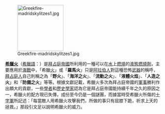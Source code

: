 [[File:Greekfire-madridskylitzes1.jpg|150px]]

'''[[希臘火|希臘火]]'''（[[希臘語|希臘語]]：{{lang|el|'''Υγρό Πυρ'''}}）是[[拜占庭帝國|拜占庭帝國]]所利用的一種可以在[[水|水]]上[[燃燒|燃燒]]的[[液態|液態]][[燃燒劑|燃燒劑]]，主要應用於[[海戰|海戰]]中，「希臘[[火|火]]」或「'''羅馬火'''」只是[[阿拉伯人|阿拉伯人]]對這種恐怖[[武器|武器]]的稱呼，[[拜占庭人|拜占庭人]]自己則稱之為「'''野火'''」、「'''海洋之火'''」、「'''流動之火'''」、「'''液體火焰'''」、「'''人造之火'''」和「'''防備之火'''」等等。根據文獻記載，希臘火多次為拜占庭帝國的[[軍事|軍事]]勝利作出頗大的貢獻，一些[[學者|學者]]和[[歷史學家|歷史學家]]認為它是拜占庭帝國能持續千年之久的原因之一，希臘火的配方現已失傳，成份至今仍是一個謎團，而據當時受希臘火所傷的[[十字軍|十字軍]]所記述：「每當敵人用希臘火攻擊我們，所做的事只有屈膝下跪，祈求上天的拯救。」那段引文足以說明希臘火的威力。